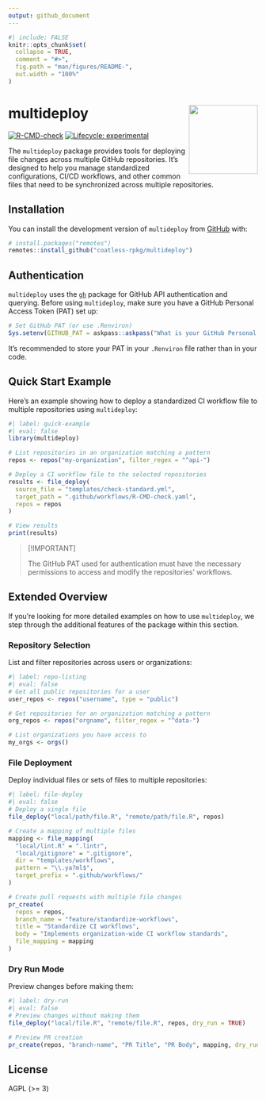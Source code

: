 ```yaml
---
output: github_document
---
```


<!-- README.md is generated from README.Rmd. Please edit that file -->

```r
#| include: FALSE
knitr::opts_chunk$set(
  collapse = TRUE,
  comment = "#>",
  fig.path = "man/figures/README-",
  out.width = "100%"
)
```

# multideploy <img src="man/figures/multideploy-logo.svg" align="right" height="139" />

<!-- badges: start -->
[![R-CMD-check](https://github.com/coatless-rpkg/multideploy/actions/workflows/R-CMD-check.yaml/badge.svg)](https://github.com/coatless-rpkg/multideploy/actions/workflows/R-CMD-check.yaml)
[![Lifecycle: experimental](https://img.shields.io/badge/lifecycle-experimental-orange.svg)](https://lifecycle.r-lib.org/articles/stages.html#experimental)
<!-- badges: end -->

The `multideploy` package provides tools for deploying file changes across multiple GitHub repositories. It's designed to help you manage standardized configurations, CI/CD workflows, and other common files that need to be synchronized across multiple repositories.

## Installation

You can install the development version of `multideploy` from [GitHub](https://github.comcoatless-rpkg/multideploy) with:

```r
# install.packages("remotes")
remotes::install_github("coatless-rpkg/multideploy")
```

## Authentication

`multideploy` uses the [`gh`](https://github.com/r-lib/gh) package for 
GitHub API authentication and querying. Before using `multideploy`, make sure
you have a GitHub Personal Access Token (PAT) set up:

```r
# Set GitHub PAT (or use .Renviron)
Sys.setenv(GITHUB_PAT = askpass::askpass("What is your GitHub Personal Access Token (PAT)?"))
```

It's recommended to store your PAT in your `.Renviron` file rather than in your code.

## Quick Start Example

Here's an example showing how to deploy a standardized CI workflow file to multiple repositories using `multideploy`:

```r
#| label: quick-example
#| eval: false
library(multideploy)

# List repositories in an organization matching a pattern
repos <- repos("my-organization", filter_regex = "^api-")

# Deploy a CI workflow file to the selected repositories
results <- file_deploy(
  source_file = "templates/check-standard.yml",
  target_path = ".github/workflows/R-CMD-check.yaml",
  repos = repos
)

# View results
print(results)
```

> [!IMPORTANT]
>
> The GitHub PAT used for authentication must have the necessary permissions to
> access and modify the repositories' workflows.

## Extended Overview

If you're looking for more detailed examples on how to use `multideploy`, we
step through the additional features of the package within this section.

### Repository Selection

List and filter repositories across users or organizations:

```r
#| label: repo-listing
#| eval: false
# Get all public repositories for a user
user_repos <- repos("username", type = "public")

# Get repositories for an organization matching a pattern
org_repos <- repos("orgname", filter_regex = "^data-")

# List organizations you have access to
my_orgs <- orgs()
```

### File Deployment

Deploy individual files or sets of files to multiple repositories:

```r
#| label: file-deploy
#| eval: false
# Deploy a single file
file_deploy("local/path/file.R", "remote/path/file.R", repos)

# Create a mapping of multiple files
mapping <- file_mapping(
  "local/lint.R" = ".lintr",
  "local/gitignore" = ".gitignore",
  dir = "templates/workflows",
  pattern = "\\.ya?ml$",
  target_prefix = ".github/workflows/"
)

# Create pull requests with multiple file changes
pr_create(
  repos = repos,
  branch_name = "feature/standardize-workflows",
  title = "Standardize CI workflows",
  body = "Implements organization-wide CI workflow standards",
  file_mapping = mapping
)
```

### Dry Run Mode

Preview changes before making them:

```r
#| label: dry-run
#| eval: false
# Preview changes without making them
file_deploy("local/file.R", "remote/file.R", repos, dry_run = TRUE)

# Preview PR creation
pr_create(repos, "branch-name", "PR Title", "PR Body", mapping, dry_run = TRUE)
```

## License

AGPL (>= 3)
